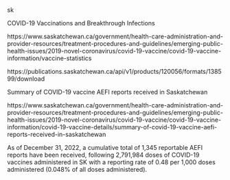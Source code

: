 

sk

COVID-19 Vaccinations and Breakthrough Infections

https://www.saskatchewan.ca/government/health-care-administration-and-provider-resources/treatment-procedures-and-guidelines/emerging-public-health-issues/2019-novel-coronavirus/covid-19-vaccine/covid-19-vaccine-information/vaccine-statistics

https://publications.saskatchewan.ca/api/v1/products/120056/formats/138599/download



Summary of COVID-19 vaccine AEFI reports received in Saskatchewan

https://www.saskatchewan.ca/government/health-care-administration-and-provider-resources/treatment-procedures-and-guidelines/emerging-public-health-issues/2019-novel-coronavirus/covid-19-vaccine/covid-19-vaccine-information/covid-19-vaccine-details/summary-of-covid-19-vaccine-aefi-reports-received-in-saskatchewan

As of December 31, 2022, a cumulative total of 1,345 reportable AEFI reports have been received, following 2,791,984 doses of COVID-19 vaccines administered in SK with a reporting rate of 0.48 per 1,000 doses administered (0.048% of all doses administered). 
